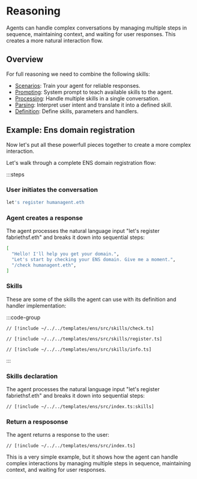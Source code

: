 # Reasoning

Agents can handle complex conversations by managing multiple steps in sequence, maintaining context, and waiting for user responses. This creates a more natural interaction flow.

## Overview

For full reasoning we need to combine the following skills:

- [Scenarios](/concepts/skills/scenarios): Train your agent for reliable responses.
- [Prompting](/concepts/skills/prompting): System prompt to teach available skills to the agent.
- [Processing](/concepts/skills/processing): Handle multiple skills in a single conversation.
- [Parsing](/concepts/skills/parsing): Interpret user intent and translate it into a defined skill.
- [Definition](/concepts/skills/definition): Define skills, parameters and handlers.

## Example: Ens domain registration

Now let's put all these powerfull pieces together to create a more complex interaction.

Let's walk through a complete ENS domain registration flow:

:::steps

### User initiates the conversation

```bash
let's register humanagent.eth
```

### Agent creates a response

The agent processes the natural language input "let's register fabriethsf.eth" and breaks it down into sequential steps:

```bash
[
  "Hello! I'll help you get your domain.",
  "Let's start by checking your ENS domain. Give me a moment.",
  "/check humanagent.eth",
]
```

### Skills

These are some of the skills the agent can use with its definition and handler implementation:

:::code-group

```tsx check [src/skills/check.ts]
// [!include ~/../../templates/ens/src/skills/check.ts]
```

```tsx register [src/skills/register.ts]
// [!include ~/../../templates/ens/src/skills/register.ts]
```

```tsx info [src/skills/info.ts]
// [!include ~/../../templates/ens/src/skills/info.ts]
```

:::

### Skills declaration

The agent processes the natural language input "let's register fabriethsf.eth" and breaks it down into sequential steps:

```tsx [src/index.ts]
// [!include ~/../../templates/ens/src/index.ts:skills]
```

### Return a resposonse

The agent returns a response to the user:

```tsx [src/index.ts]
// [!include ~/../../templates/ens/src/index.ts]
```

This is a very simple example, but it shows how the agent can handle complex interactions by managing multiple steps in sequence, maintaining context, and waiting for user responses.
